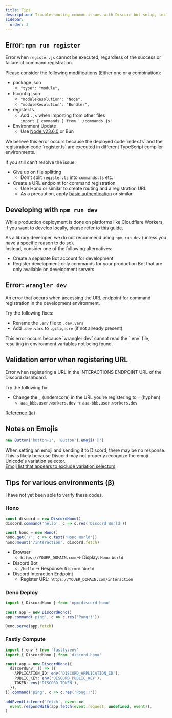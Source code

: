 ```yaml
---
title: Tips
description: Troubleshooting common issues with Discord bot setup, including command registration, environment variables, and deployment across different platforms.
sidebar:
  order: 3
---
```



## Error: `npm run register`

Error when `register.js` cannot be executed, regardless of the success or failure of command registration.

Please consider the following modifications (Either one or a combination):

- package.json
  - `"type": "module",`
- tsconfig.json
  - `"moduleResolution": "Node",`
  - `"moduleResolution": "Bundler",`
- register.ts
  - Add `.js` when importing from other files  
    `import { commands } from './commands.js'`
- Environment Update
  - Use [Node v23.6.0](https://nodejs.org/en/blog/release/v23.6.0) or Bun

<Aside>
  We believe this error occurs because the deployed code `index.ts` and the
  registration code `register.ts` are executed in different TypeScript compiler
  environments.
</Aside>

If you still can't resolve the issue:

- Give up on file splitting
  - Don't split `register.ts` into `commands.ts` etc.
- Create a URL endpoint for command registration
  - Use Hono or similar to create routing and a registration URL
  - As a precaution, apply [basic authentication](https://hono.dev/docs/middleware/builtin/basic-auth) or similar

## Developing with `npm run dev`

While production deployment is done on platforms like Cloudflare Workers, if you want to develop locally, please refer to [this guide](https://discord.com/developers/docs/tutorials/hosting-on-cloudflare-workers#running-locally).

As a library developer, we do not recommend using `npm run dev` (unless you have a specific reason to do so).  
Instead, consider one of the following alternatives:

- Create a separate Bot account for development
- Register development-only commands for your production Bot that are only available on development servers

## Error: `wrangler dev`

An error that occurs when accessing the URL endpoint for command registration in the development environment.

Try the following fixes:

- Rename the `.env` file to `.dev.vars`
- Add `.dev.vars` to `.gitignore` (if not already present)

<Aside>
  This error occurs because `wrangler dev` cannot read the `.env` file,
  resulting in environment variables not being found.
</Aside>

## Validation error when registering URL

Error when registering a URL in the INTERACTIONS ENDPOINT URL of the Discord dashboard.

Try the following fix:

- Change the `_` (underscore) in the URL you're registering to `-` (hyphen)
  - `aaa_bbb.user.workers.dev` -> `aaa-bbb.user.workers.dev`

[Reference (ja)](https://qiita.com/y_q/items/9971183bcdd57535bbb4)

## Notes on Emojis

```ts "🔄"
new Button('button-1', 'Button').emoji('🔄')
```

When setting an emoji and sending it to Discord, there may be no response.  
This is likely because Discord may not properly recognize the emoji Unicode's variation selector.  
[Emoji list that appears to exclude variation selectors](https://en.wikipedia.org/wiki/List_of_emojis)

## Tips for various environments (β)

<Aside type="caution">I have not yet been able to verify these codes.</Aside>

### Hono

```ts "hono.mount" "discord.fetch"
const discord = new DiscordHono()
discord.command('hello', c => c.res('Discord World'))

const hono = new Hono()
hono.get('/', c => c.text('Hono World'))
hono.mount('/interaction', discord.fetch)
```

- Browser
  - `https://YOUER_DOMAIN.com` -> Display: `Hono World`
- Discord Bot
  - `/hello` -> Response: `Discord World`
- Discord Interaction Endpoint
  - Register URL: `https://YOUER_DOMAIN.com/interaction`

### Deno Deploy

```ts
import { DiscordHono } from 'npm:discord-hono'

const app = new DiscordHono()
app.command('ping', c => c.res('Pong!!'))

Deno.serve(app.fetch)
```

### Fastly Compute

```ts
import { env } from 'fastly:env'
import { DiscordHono } from 'discord-hono'

const app = new DiscordHono({
  discordEnv: () => ({
    APPLICATION_ID: env('DISCORD_APPLICATION_ID'),
    PUBLIC_KEY: env('DISCORD_PUBLIC_KEY'),
    TOKEN: env('DISCORD_TOKEN'),
  }),
}).command('ping', c => c.res('Pong!!'))

addEventListener('fetch', event =>
  event.respondWith(app.fetch(event.request, undefined, event)),
)
```
